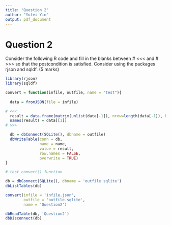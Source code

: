 ---
title: "Question 2"
author: "Yufei Yin"
output: pdf_document
---

# Question 2

Consider the following R code and fill in the blanks between # <<< and # >>> so that the postcondition is satisfied. Consider using the packages rjson and sqldf. (5 marks)

```{r, message=FALSE}
library(rjson)
library(sqldf)

convert = function(infile, outfile, name = "test"){
  
  data = fromJSON(file = infile)

# <<<  
  result = data.frame(matrix(unlist(data[-1]), nrow=length(data[-1]), byrow=TRUE))
  names(result) = data[[1]]
# >>>  

  db = dbConnect(SQLite(), dbname = outfile)
  dbWriteTable(conn = db,
               name = name,
               value = result,
               row.names = FALSE,
               overwrite = TRUE)
}

# test convert() function

db = dbConnect(SQLite(), dbname = 'outfile.sqlite')
dbListTables(db)

convert(infile = 'infile.json',
        outfile = 'outfile.sqlite',
        name = 'Question2')

dbReadTable(db, 'Question2')
dbDisconnect(db)
```

